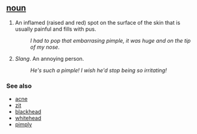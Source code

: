 == [[noun]] ==
#An inflamed (raised and red) spot on the surface of the skin that is usually painful and fills with pus.
#:''I had to pop that embarrasing pimple, it was huge and on the tip of my nose''.
#''Slang''. An annoying person.
#:''He's such a pimple! I wish he'd stop being so irritating!''

=== See also ===
*[[acne]]
*[[zit]]
*[[blackhead]]
*[[whitehead]]
*[[pimply]]